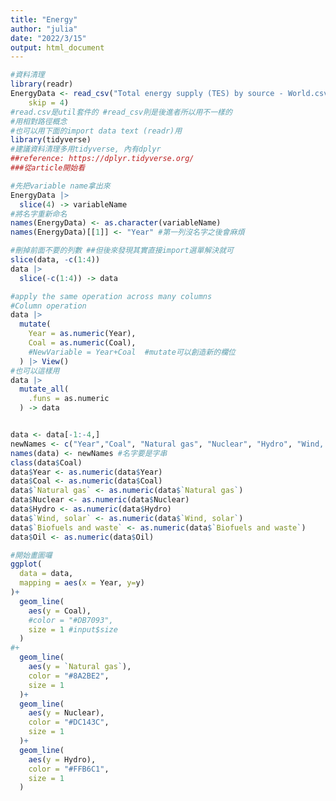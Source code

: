 ```yaml
---
title: "Energy"
author: "julia"
date: "2022/3/15"
output: html_document
---
```


```r
#資料清理
library(readr)
EnergyData <- read_csv("Total energy supply (TES) by source - World.csv", 
    skip = 4)
#read.csv是util套件的 #read_csv則是後進者所以用不一樣的
#用相對路徑概念
#也可以用下面的import data text (readr)用
library(tidyverse)
#建議資料清理多用tidyverse, 內有dplyr
##reference: https://dplyr.tidyverse.org/ 
###從article開始看

#先把variable name拿出來
EnergyData |>
  slice(4) -> variableName
#將名字重新命名
names(EnergyData) <- as.character(variableName)
names(EnergyData)[[1]] <- "Year" #第一列沒名字之後會麻煩

#刪掉前面不要的列數 ##但後來發現其實直接import選單解決就可
slice(data, -c(1:4))
data |>
  slice(-c(1:4)) -> data

#apply the same operation across many columns
#Column operation
data |>
  mutate(
    Year = as.numeric(Year),
    Coal = as.numeric(Coal),
    #NewVariable = Year+Coal  #mutate可以創造新的欄位
  ) |> View()
#也可以這樣用
data |>
  mutate_all(
    .funs = as.numeric
  ) -> data


data <- data[-1:-4,]
newNames <- c("Year","Coal", "Natural gas", "Nuclear", "Hydro", "Wind, solar", "Biofuels and waste", "Oil", "Units")
names(data) <- newNames #名字要是字串
class(data$Coal)
data$Year <- as.numeric(data$Year)
data$Coal <- as.numeric(data$Coal)
data$`Natural gas` <- as.numeric(data$`Natural gas`)
data$Nuclear <- as.numeric(data$Nuclear)
data$Hydro <- as.numeric(data$Hydro)
data$`Wind, solar` <- as.numeric(data$`Wind, solar`)
data$`Biofuels and waste` <- as.numeric(data$`Biofuels and waste`)
data$Oil <- as.numeric(data$Oil)
```

```r
#開始畫圖囉
ggplot(
  data = data,
  mapping = aes(x = Year, y=y)
)+
  geom_line(
    aes(y = Coal),
    #color = "#DB7093",
    size = 1 #input$size
  )
#+
  geom_line(
    aes(y = `Natural gas`),
    color = "#8A2BE2",
    size = 1
  )+
  geom_line(
    aes(y = Nuclear),
    color = "#DC143C",
    size = 1
  )+
  geom_line(
    aes(y = Hydro),
    color = "#FFB6C1",
    size = 1
  )
```
















